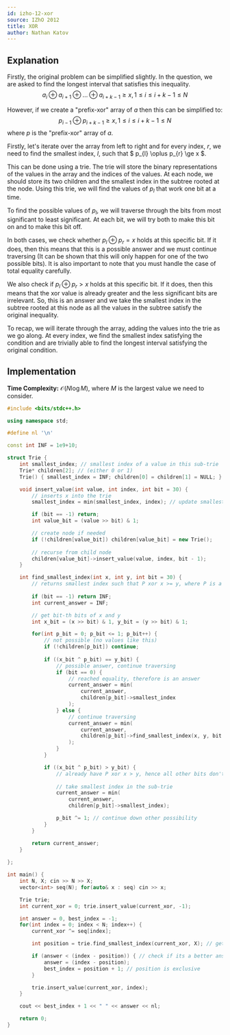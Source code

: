 ```yaml
---
id: izho-12-xor
source: IZhO 2012
title: XOR
author: Nathan Katov
---
```


## Explanation

Firstly, the original problem can be simplified slightly. In the question, we are asked to find the longest interval that satisfies this inequality.
$$
a_i \oplus a_{i+1} \oplus \dots \oplus a_{i+k-1} \ge x, 1 \le i \le i + k - 1 \le N
$$

However, if we create a "prefix-xor" array of $a$ then this can be simplified to:
$$
p_{i-1} \oplus p_{i+k-1} \ge x, 1 \le i \le i + k - 1 \le N
$$
where $p$ is the "prefix-xor" array of $a$.

Firstly, let's iterate over the array from left to right and for every index, $r$, we need to find the smallest index, $l$, such that $ p_{l} \oplus p_{r} \ge x $.

This can be done using a trie. The trie will store the binary representations of the values in the array and the indices of the values. At each node, we should store its two children and the smallest index in the subtree rooted at the node. Using this trie, we will find the values of $p_l$ that work one bit at a time.

To find the possible values of $p_l$, we will traverse through the bits from most significant to least significant. At each bit, we will try both to make this bit on and to make this bit off. 

In both cases, we check whether $p_l \oplus p_r = x$ holds at this specific bit. If it does, then this means that this is a possible answer and we must continue traversing (It can be shown that this will only happen for one of the two possible bits). It is also important to note that you must handle the case of total equality carefully.

We also check if $p_l \oplus p_r > x$ holds at this specific bit. If it does, then this means that the xor value is already greater and the less significant bits are irrelevant. So, this is an answer and we take the smallest index in the subtree rooted at this node as all the values in the subtree satisfy the original inequality. 

To recap, we will iterate through the array, adding the values into the trie as we go along. At every index, we find the smallest index satisfying the condition and are trivially able to find the longest interval satisfying the original condition.

## Implementation

**Time Complexity:** $\mathcal{O}(N \log M)$, where $M$ is the largest value we need to consider.

<LanguageSection>

<CPPSection>

```cpp
#include <bits/stdc++.h>

using namespace std;

#define nl '\n'

const int INF = 1e9+10;

struct Trie {
	int smallest_index; // smallest index of a value in this sub-trie
	Trie* children[2]; // (either 0 or 1)
	Trie() { smallest_index = INF; children[0] = children[1] = NULL; }

	void insert_value(int value, int index, int bit = 30) {
		// inserts x into the trie
		smallest_index = min(smallest_index, index); // update smallest index in sub-trie

		if (bit == -1) return;
		int value_bit = (value >> bit) & 1;

		// create node if needed
		if (!children[value_bit]) children[value_bit] = new Trie(); 
		
		// recurse from child node
		children[value_bit]->insert_value(value, index, bit - 1); 
	}

	int find_smallest_index(int x, int y, int bit = 30) { 
		// returns smallest index such that P xor x >= y, where P is a element in the trie
	
		if (bit == -1) return INF;
		int current_answer = INF;

		// get bit-th bits of x and y
		int x_bit = (x >> bit) & 1, y_bit = (y >> bit) & 1; 

		for(int p_bit = 0; p_bit <= 1; p_bit++) {
			// not possible (no values like this)
			if (!children[p_bit]) continue;
			
			if ((x_bit ^ p_bit) == y_bit) {
				// possible answer, continue traversing
				if (bit == 0) {
					// reached equality, therefore is an answer
					current_answer = min(
						current_answer, 
						children[p_bit]->smallest_index
					);
				} else {
                    // continue traversing
					current_answer = min(
						current_answer, 
						children[p_bit]->find_smallest_index(x, y, bit - 1)
					);
				}
			}

			if ((x_bit ^ p_bit) > y_bit) {
				// already have P xor x > y, hence all other bits don't matter
	
				// take smallest index in the sub-trie
				current_answer = min(
					current_answer, 
					children[p_bit]->smallest_index); 

				p_bit ^= 1; // continue down other possibility 
			}
		}

		return current_answer;
	}
		
};

int main() {
	int N, X; cin >> N >> X;
	vector<int> seq(N); for(auto& x : seq) cin >> x;

	Trie trie;
	int current_xor = 0; trie.insert_value(current_xor, -1);

	int answer = 0, best_index = -1;
	for(int index = 0; index < N; index++) {
		current_xor ^= seq[index];

		int position = trie.find_smallest_index(current_xor, X); // get best position 

		if (answer < (index - position)) { // check if its a better answer
			answer = (index - position);
			best_index = position + 1; // position is exclusive
		}

		trie.insert_value(current_xor, index);
	}

	cout << best_index + 1 << " " << answer << nl;

    return 0;
}
```

</CPPSection>

</LanguageSection>
